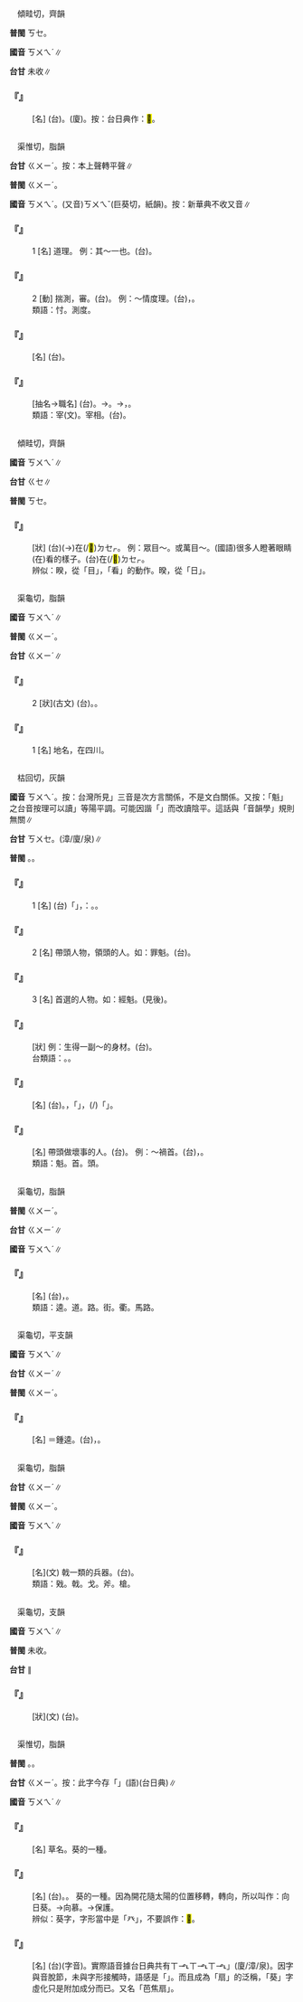 
=={{ruby|<mark>&#xfa05a;</mark>|ㄎㄨㄟˊ}}==

　傾畦切，齊韻

'''普閩''' <rt>ㄎㆤ</rt>。

'''國音''' <rt>ㄎㄨㄟˊ</rt>∥

'''台甘''' 未收∥

    

==='''『{{ruby|<mark>&#xfa05a;</mark>|ㄎㄨㄟˊ}}』'''===
: [名] (台){{ruby|一|ㄐㄧㆵ ͘}}{{ruby|種|ㄐㄧㆲˋ}}{{ruby|毒|ㄉㆦㆶ ͘}}{{ruby|蛇|ㄗㄨㄚˊ}}{{ruby|丌|ㆤ}}{{ruby|名|ㄇㄧㄚˊ}}。(廈){{ruby|烏|ㆦ}}{{ruby|昏|ㄏㆭ}}。按：台日典作：{{ruby|烏|ㆦ}}<mark>&#xf8ff5;</mark>。
    

=={{ruby|揆|ㄎㄨㄟˊ}}==

　渠惟切，脂韻

'''台甘''' <rt>ㄍㄨㄧˊ</rt>{{ruby|。|ㄍㄨㄧˋ}}{{ruby|。|ㄎㄨㄧˋ}}。按：本上聲轉平聲∥

'''普閩''' <rt>ㄍㄨㄧˊ</rt>。

'''國音''' <rt>ㄎㄨㄟˊ</rt>。(又音)<rt>ㄎㄨㄟˇ</rt>(巨葵切，紙韻)。按：新華典不收又音∥

    

==='''『{{ruby|揆|ㄎㄨㄟˊ}}』'''===
:1  [名] 道理。 例：其～一也。(台){{ruby|彼|ㄏㆤ}}{{ruby|道|ㄉㄜ˫}}{{ruby|理|ㄌㄧˋ}}{{ruby|是|ㄒㄧ˫}}{{ruby|共|ㄍㄤ˫}}{{ruby|款|ㄎㄨㄢˋ}}。
    

==='''『{{ruby|揆|ㄎㄨㄟˊ}}』'''===
:2  [動] 揣測，審{{ruby|度|ㄉㄨㄛˋ}}。(台){{ruby|推|ㄊㄨㄧ}}{{ruby|測|ㄑㄧㆤㆶ}}。 例：～情度理。(台){{ruby|揣|ㄘㄨㄧˋ}}{{ruby|測|ㄑㄧㆤㆶ}}{{ruby|情|ㄐㄧㄥˊ}}{{ruby|理|ㄌㄧˋ}}，{{ruby|詳|ㄒㄧㆲˊ}}{{ruby|細|ㄙㆤ˪}}{{ruby|斟|ㄐㄧㆬ}}{{ruby|酌|ㄐㄧㆦㆶ}}{{ruby|情|ㄐㄧㄥˊ}}{{ruby|理|ㄌㄧˋ}}。
:類語：忖{{ruby|度|ㄉㄨㄛˋ}}。測度。
:
    

==='''『{{ruby|閣|ㄍㄜˊ}}{{ruby|揆|ㄎㄨㄟˊ}}』'''===
: [名] (台){{ruby|行|ㄏㄧㄥˊ}}{{ruby|政|ㄐㄧㄥ˪}}{{ruby|院|ㆪ˫}}{{ruby|長|ㄉㄧㆧˋ}}{{ruby|/|ㄉㄧㆫˋ}}{{ruby|丌|ㆤ}}{{ruby|雅|ㄫㄚˋ}}{{ruby|稱|ㄑㄧㄥ}}。
    

==='''『{{ruby|百|ㄅㄞˇ}}{{ruby|揆|ㄎㄨㄟˊ}}』'''===
: [抽名→職名] (台){{ruby|各|ㄍㆦㆶ}}{{ruby|種|ㄐㄧㆲˋ}}{{ruby|丌|ㆤ}}{{ruby|政|ㄐㄧㄥ˪}}{{ruby|務|ㆠㄨ˫}}。→{{ruby|總|ㄗㆲˋ}}{{ruby|攬|ㄌㆰˋ}}{{ruby|政|ㄐㄧㄥ˪}}{{ruby|務|ㆠㄨ˫}}{{ruby|丌|ㆤ}}{{ruby|人|ㄌㄤˊ}}。→{{ruby|宰|ㄗㆮˋ}}{{ruby|相|ㄒㄧㆲ˪}}，{{ruby|內|ㄌㄨㆤ˫}}{{ruby|閣|ㄍㄜㆷ}}{{ruby|總|ㄗㆲˋ}}{{ruby|理|ㄌㄧˋ}}{{ruby|<mark>&#xf8fbe;</mark>|ㄏㄧㆵ}}{{ruby|款|ㄎㄨㄢˋ}}{{ruby|丌|ㆤ}}{{ruby|職|ㄐㄧㆵ}}{{ruby|務|ㆠㄨ˫}}。
:類語：{{ruby|冢|ㄓㄨㄥˇ}}宰(文)。宰相。(台){{ruby|宰|ㄗㆮˋ}}{{ruby|相|ㄒㄧㆲ˪}}。
:
    

=={{ruby|睽|ㄎㄨㄟˊ}}==

　傾畦切，齊韻

'''國音''' <rt>ㄎㄨㄟˊ</rt>∥

'''台甘''' <rt>ㄍㆤ</rt>∥

'''普閩''' <rt>ㄎㆤ</rt>。

    

==='''『{{ruby|睽|ㄎㄨㄟˊ}}{{ruby|睽|ㄎㄨㄟˊ}}』'''===
: [狀] (台){{ruby|目|ㆠㄚㆶ ͘}}{{ruby|珠|ㄗㄨ}}(→{{ruby|睭|ㄐㄧㄨ}}){{ruby|<mark>&#xffa56;</mark>|ㄍㄧㆬ}}{{ruby|<mark>&#xffa56;</mark>|ㄍㄧㆬ}}在(/<mark>&#xf9549;</mark>)<rt>ㄉㆤㆷ</rt>{{ruby|看|ㄎㄨㆩ˪}}。 例：眾目～。或萬目～。(國語)很多人瞪著眼睛(在)看的樣子。(台){{ruby|眾|ㄐㄧㄥ˪}}{{ruby|人|ㄌㄤˊ}}在(/<mark>&#xf9549;</mark>)<rt>ㄉㆤㆷ</rt>{{ruby|看|ㄎㄨㆩ˪}}。
:辨似：睽，從「目」，「看」的動作。暌，從「日」。
:
    

=={{ruby|夔|ㄎㄨㄟˊ}}==

　渠龜切，脂韻

'''國音''' <rt>ㄎㄨㄟˊ</rt>∥

'''普閩''' <rt>ㄍㄨㄧˊ</rt>。

'''台甘''' <rt>ㄍㄨㄧˊ</rt>∥

    

==='''『{{ruby|夔|ㄎㄨㄟˊ}}{{ruby|夔|ㄎㄨㄟˊ}}』'''===
:2  [狀](古文) (台){{ruby|恭|ㄍㄧㆲ}}{{ruby|敬|ㄍㄧㄥ˪}}{{ruby|謹|ㄍㄧㄣˋ}}{{ruby|慎|ㄒㄧㄣ˫}}{{ruby|丌|ㆤ}}{{ruby|款|ㄎㄨㄢˋ}}。{{ruby|驚|ㄍㄧㆩ}}{{ruby|驚|ㄍㄧㆩ}}{{ruby|愕|ㄎㆤㆷ ͘}}{{ruby|愕|ㄎㆤㆷ ͘}}。
    

==='''『{{ruby|夔|ㄎㄨㄟˊ}}』'''===
:1  [名] 地名，在四川。
    

=={{ruby|魁|ㄎㄨㄟˊ}}==

　枯回切，灰韻

'''國音''' <rt>ㄎㄨㄟˊ</rt>。按：台灣所見{{ruby|「|ㄎㄨㆤ}}{{ruby|、|ㄎㄜˊ}}{{ruby|、|ㄎㆤ}}」三音是次方言關係，不是文白關係。又按：「魁」之台音按理可以讀{{ruby|「|ㄎㄨㆤˊ}}」等陽平調。可能因諧「{{ruby|瘸|ㄎㄨㆤˊ}}」而改讀陰平。這話與「音韻學」規則無關∥

'''台甘''' <rt>ㄎㄨㆤ</rt>{{ruby|/|ㄎㆤ}}{{ruby|/|ㄎㄜˊ}}。(漳/廈/泉)∥

'''普閩''' {{ruby|(文)|ㄎㄨㆤ}}。{{ruby|(白)|ㄎㆤ}}。

    

==='''『{{ruby|魁|ㄎㄨㄟˊ}}』'''===
:1  [名] (台){{ruby|天|ㄊㄧㄢ}}{{ruby|象|ㄒㄧㆲ˫}}{{ruby|北|ㄅㄚㆶ}}{{ruby|斗|ㄉㄠˋ}}{{ruby|七|ㄑㄧㆵ}}{{ruby|星|ㄘㆥ}}{{ruby|/|ㄑㆪ}}{{ruby|丌|ㆤ}}{{ruby|第|ㄉㄨㆤ˫}}{{ruby|/|ㄉㆤ˫}}{{ruby|一|ㄧㆵ}}{{ruby|到|ㄍㄠ˪}}{{ruby|第|ㄉㄨㆤ˫}}{{ruby|/|ㄉㆤ˫}}{{ruby|四|ㄒㄧ˪}}{{ruby|叫|ㄍㄧㄜ˪}}{{ruby|做|ㄗㄨㆤ˪}}{{ruby|/|ㄗㄜ˪}}「{{ruby|魁|ㄎㄨㆤ}}{{ruby|星|ㄒㄧㄥ}}」，{{ruby|古|ㄍㆦˋ}}{{ruby|早|ㄗㄚˋ}}{{ruby|人|ㄌㄤˊ}}{{ruby|信|ㄒㄧㄣ˪}}{{ruby|講|ㄍㆲˋ}}{{ruby|→|ㄍㆲ}}：{{ruby|是|ㄒㄧ˫}}{{ruby|掌|ㄐㄧㄤˋ}}{{ruby|管|ㄍㄨㄢˋ}}{{ruby|地|ㄉㄨㆤ˫}}{{ruby|/|ㄉㆤ˫}}{{ruby|下|ㄏㄚ˫}}{{ruby|文|ㆠㄨㄣˊ}}{{ruby|運|ㄨㄣ˫}}{{ruby|丌|ㆤ}}{{ruby|神|ㄒㄧㄣˊ}}。{{ruby|文|ㆠㄨㄣˊ}}{{ruby|曲|ㄎㄧㆦㆶ}}{{ruby|星|ㄘㆥ}}{{ruby|/|ㄑㆪ}}。
    

==='''『{{ruby|魁|ㄎㄨㄟˊ}}』'''===
:2  [名] 帶頭人物，領頭的人。如：罪魁。(台){{ruby|罪|ㄗㄨㆤ˫}}{{ruby|魁|ㄎㄨㆤ}}。
    

==='''『{{ruby|魁|ㄎㄨㄟˊ}}』'''===
:3  [名] 首選的人物。如：經魁。(見後)。
    

==='''『{{ruby|魁|ㄎㄨㄟˊ}}{{ruby|梧|·ㄨˊ}}』'''===
: [狀] 例：生得一副～的身材。(台){{ruby|身|ㄒㄧㄥ}}{{ruby|軀|ㄎㄨ}}{{ruby|份|ㄏㄨㄣ˫}}{{ruby|生|ㄙㆥ}}{{ruby|/|ㄒㆪ}}{{ruby|做|ㄗㄨㆤ˪}}{{ruby|/|ㄗㄜ˪}}{{ruby|真|ㄐㄧㄣ}}{{ruby|大|ㄉㄨㄚ˫}}{{ruby|碩|ㄒㄧㄚㆶ ͘}}。
:台類語：{{ruby|大|ㄉㄨㄚ˫}}{{ruby|漢|ㄏㄢ˪}}。{{ruby|將|ㄐㄧㆲ˪}}{{ruby|/|ㄐㄧㄤ˪}}{{ruby|材|ㄗㄞˊ}}。
:
    

==='''『{{ruby|經|ㄐㄧㄥ}}{{ruby|魁|ㄎㄨㄟˊ}}』'''===
: [名] (台){{ruby|明|ㆠㄧㄥˊ}}{{ruby|代|ㄉㄞ˫}}{{ruby|科|ㄎㄜ}}{{ruby|舉|ㄍㄨˋ}}{{ruby|/|ㄍㄧˋ}}{{ruby|用|ㄧㆲ˫}}{{ruby|五|ㄫㆦˋ}}{{ruby|經|ㄍㄧㄥ}}{{ruby|考|ㄎㄜˋ}}{{ruby|取|ㄘㄨˋ}}{{ruby|人|ㆢㄧㄣˊ}}{{ruby|/|ㄌㄧㄣˊ}}{{ruby|材|ㄗㄞˊ}}。{{ruby|每|ㄇㄨㄧˋ}}{{ruby|一|ㄐㄧㆵ ͘}}{{ruby|經|ㄍㄧㄥ}}{{ruby|考|ㄎㄜˋ}}{{ruby|上|ㄒㄧㆲ˫}}{{ruby|好|ㄏㄜˋ}}{{ruby|丌|ㆤ}}{{ruby|人|ㄌㄤˊ}}，{{ruby|叫|ㄍㄧㄜ˪}}{{ruby|做|ㄗㄨㆤ˪}}{{ruby|/|ㄗㄜ˪}}「{{ruby|經|ㄍㄧㄥ}}{{ruby|魁|ㄎㄨㆤ}}」，{{ruby|考|ㄎㄜˋ}}{{ruby|著|ㄉㄧㄜㆷ ͘}}(/{{ruby|到|ㄍㄠ˪}}){{ruby|第|ㄉㄨㆤ˫}}{{ruby|/|ㄉㆤ˫}}{{ruby|一|ㄧㆵ}}{{ruby|名|ㄇㄧㄚˊ}}{{ruby|叫|ㄍㄧㄜ˪}}{{ruby|做|ㄗㄨㆤ˪}}{{ruby|/|ㄗㄜ˪}}「{{ruby|奪|ㄉㄨㄚㆵ ͘}}{{ruby|魁|ㄎㄨㆤ}}」。
    

==='''『{{ruby|罪|ㄗㄨㄟˋ}}{{ruby|魁|ㄎㄨㄟˊ}}』'''===
: [名] 帶頭做壞事的人。(台){{ruby|歹|ㄆㆮˋ}}{{ruby|/|ㄆㄞˋ}}{{ruby|人|ㄌㄤˊ}}{{ruby|頭|ㄊㄠˊ}}。 例：～禍首。(台){{ruby|犯|ㄏㄨㄢ˫}}{{ruby|罪|ㄗㄨㆤ˫}}{{ruby|丌|ㆤ}}{{ruby|首|ㄒㄧㄨˋ}}{{ruby|腦|ㄋㄠˋ}}，{{ruby|災|ㄗㄞ}}{{ruby|禍|ㆤ˫}}{{ruby|/|ㄏㄜ˫}}{{ruby|丌|ㆤ}}{{ruby|來|ㄌㄞˊ}}{{ruby|源|ㆣㄨㄢˊ}}。
:類語：魁。首。頭。
:
    

=={{ruby|逵|ㄎㄨㄟˊ}}==

　渠龜切，脂韻

'''普閩''' <rt>ㄍㄨㄧˊ</rt>。

'''台甘''' <rt>ㄍㄨㄧˊ</rt>∥

'''國音''' <rt>ㄎㄨㄟˊ</rt>∥

    

==='''『{{ruby|逵|ㄎㄨㄟˊ}}』'''===
: [名] (台){{ruby|四|ㄙㄨ˪}}{{ruby|通|ㄊㆲ}}{{ruby|八|ㄅㄚㆵ}}{{ruby|達|ㄉㄚㆵ ͘}}，{{ruby|又|ㄧㄨ˫}}{{ruby|有|ㄨ˫}}{{ruby|人|ㆢㄧㄣˊ}}{{ruby|/|ㄌㄧㄣˊ}}{{ruby|行|ㄏㄧㄥˊ}}{{ruby|道|ㄉㄜ˫}}{{ruby|丌|ㆤ}}{{ruby|大|ㄉㄨㄚ˫}}{{ruby|條|ㄉㄧㄠˊ}}{{ruby|路|ㄌㆦ˫}}。
:類語：逵。道。路。街。衢。馬路。
:
    

=={{ruby|馗|ㄎㄨㄟˊ}}==

　渠龜切，平支韻

'''國音''' <rt>ㄎㄨㄟˊ</rt>∥

'''台甘''' <rt>ㄍㄨㄧˊ</rt>∥

'''普閩''' <rt>ㄍㄨㄧˊ</rt>。

    

==='''『{{ruby|鍾|ㄓㄨㄥ}}{{ruby|馗|ㄎㄨㄟˊ}}』'''===
: [名] ＝鍾逵。(台){{ruby|神|ㄒㄧㄣˊ}}{{ruby|話|ㄨㆤ˫}}{{ruby|中|ㄉㄧㆲ}}，{{ruby|傳|ㄊㄨㄢˊ}}{{ruby|為|ㄨㄧˊ}}{{ruby|會|ㄨㆤ˫}}{{ruby|/|ㆤ˫}}{{ruby|食|ㄐㄧㄚㆷ ͘}}{{ruby|小|ㄒㄧㄜˋ}}{{ruby|鬼|ㄍㄨㄧˋ}}{{ruby|丌|ㆤ}}{{ruby|大|ㄉㄨㄚ˫}}{{ruby|鬼|ㄍㄨㄧˋ}}。
    

=={{ruby|戣|ㄎㄨㄟˊ}}==

　渠龜切，脂韻

'''台甘''' <rt>ㄍㄨㄧˊ</rt>∥

'''普閩''' <rt>ㄍㄨㄧˊ</rt>。

'''國音''' <rt>ㄎㄨㄟˊ</rt>∥

    

==='''『{{ruby|戣|ㄎㄨㄟˊ}}』'''===
: [名](文) 戟一類的兵器。(台){{ruby|戣|ㄍㄨㄧˊ}}。
:類語：戣。戟。戈。斧。槍。
:
    

=={{ruby|騤|ㄎㄨㄟˊ}}==

　渠龜切，支韻

'''國音''' <rt>ㄎㄨㄟˊ</rt>∥

'''普閩''' 未收。

'''台甘''' {{ruby|(文)|ㄍㄨㄧˊ}}∥

    

==='''『{{ruby|騤|ㄎㄨㄟˊ}}{{ruby|騤|ㄎㄨㄟˊ}}』'''===
: [狀](文) (台){{ruby|馬|ㆠㆤˋ}}{{ruby|勇|ㄧㆲˋ}}{{ruby|壯|ㄗㆲ˪}}{{ruby|丌|ㆤ}}{{ruby|款|ㄎㄨㄢˋ}}。
    

=={{ruby|葵|ㄎㄨㄟˊ}}==

　渠惟切，脂韻

'''普閩''' {{ruby|(文)|ㄍㄨㄧˊ}}。{{ruby|(白)|ㄎㆤˊ}}。

'''台甘''' <rt>ㄍㄨㄧˊ</rt>。按：此字今存「{{ruby|葵|ㄎㄨㆤ}}{{ruby|/|ㄎㄜˊ}}{{ruby|/|ㄎㆤˊ}}」(語)(台日典)∥

'''國音''' <rt>ㄎㄨㄟˊ</rt>∥

    

==='''『{{ruby|蒲|ㄆㄨˊ}}{{ruby|葵|ㄎㄨㄟˊ}}』'''===
: [名] 草名。葵的一種。
    

==='''『{{ruby|向|ㄒㄧㄤˋ}}{{ruby|日|ㄖˋ}}{{ruby|葵|ㄎㄨㄟˊ}}』'''===
: [名] (台){{ruby|草|ㄘㄠˋ}}{{ruby|名|ㄇㄧㄚˊ}}。{{ruby|花|ㄏㄨㆤ}}{{ruby|名|ㄇㄧㄚˊ}}。 葵的一種。因為開花隨太陽的位置移轉，轉向，所以叫作：向日葵。→向慕。→保護。
:辨似：葵字，字形當中是「癶」，不要誤作：<mark>&#xf9ca4;</mark>。
:
    

==='''『{{ruby|葵|ㄎㄨㄟˊ}}{{ruby|扇|ㄕㄢˋ}}』'''===
: [名] (台){{ruby|葵|ㄍㄨㄧˊ}}{{ruby|扇|ㄒㄧㄢ˪}}(字音)。實際語音據台日典共有{{ruby|「|ㄎㆤˊ}}<rt>ㄒㆪ˪</rt>{{ruby|/|ㄎㄨㆤˊ}}<rt>ㄒㆪ˪</rt>{{ruby|/|ㄎㄜˊ}}<rt>ㄒㆪ˪</rt>」(廈/漳/泉)。因字與音脫節，未與字形接觸時，語感是「{{ruby|魁|ㄎㄨㆤ}}{{ruby|扇|ㄒㆪ˪}}」。而且成為「扇{{ruby|子|·ㄗˇ}}」的泛稱，「葵」字虛化只是附加成分而已。又名「芭焦扇」。
    
